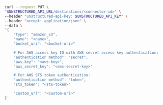 ```bash REST (Change)
curl --request PUT \
"$UNSTRUCTURED_API_URL/destinations/<connector-id>" \
--header "unstructured-api-key: $UNSTRUCTURED_API_KEY" \
--header "accept: application/json" \
--data \
'{
    "type": "amazon_s3",
    "name": "<name>",
    "bucket_uri": "<bucket-uri>"

    # For AWS access key ID with AWS secret access key authentication:
    "authentication method": "secret", 
    "aws_key": "<aws-key>", 
    "aws_secret_key": "<aws-secret-key>" 

    # For AWS STS token authentication:
    "authentication method": "token", 
    "sts_token": "<sts-token>" 

    "custom_url": "<custom-url>" 
}'
```